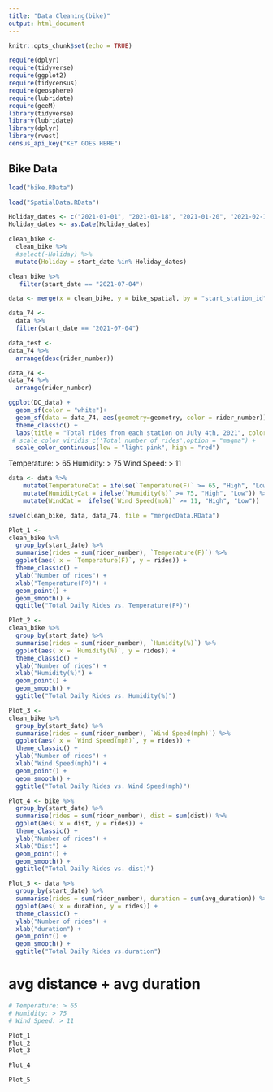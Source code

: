 ```yaml
---
title: "Data Cleaning(bike)"
output: html_document
---
```


```r
knitr::opts_chunk$set(echo = TRUE)
```

```r
require(dplyr)
require(tidyverse)
require(ggplot2)
require(tidycensus)
require(geosphere)
require(lubridate)
require(geeM)
library(tidyverse)
library(lubridate)
library(dplyr)
library(rvest)
census_api_key("KEY GOES HERE")
```

## Bike Data 

```r
load("bike.RData")
```


```r
load("SpatialData.RData")
```

```r
Holiday_dates <- c("2021-01-01", "2021-01-18", "2021-01-20", "2021-02-15", "2021-04-16", "2021-05-31", "2021-06-18","2021-06-19", "2021-07-04", "2021-07-05", "2021-09-06", "2021-10-11", "2021-11-11", "2021-11-25", "2021-12-24", "2021-12-25", "2021-12-31")
Holiday_dates <- as.Date(Holiday_dates)

clean_bike <-
  clean_bike %>% 
  #select(-Holiday) %>% 
  mutate(Holiday = start_date %in% Holiday_dates)
```

```r
clean_bike %>% 
   filter(start_date == "2021-07-04") 
```

```r
data <- merge(x = clean_bike, y = bike_spatial, by = "start_station_id", all.y = TRUE)
```

```r
data_74 <-
  data %>% 
  filter(start_date == "2021-07-04") 
```


```r
data_test <- 
data_74 %>% 
  arrange(desc(rider_number))
```

```r
data_74 <- 
data_74 %>% 
  arrange(rider_number)
```

```r
ggplot(DC_data) + 
  geom_sf(color = "white")+
  geom_sf(data = data_74, aes(geometry=geometry, color = rider_number)) +
  theme_classic() + 
  labs(title = "Total rides from each station on July 4th, 2021", color = "Number of Riders") +
 # scale_color_viridis_c('Total number of rides',option = "magma") +
  scale_color_continuous(low = "light pink", high = "red") 
```


Temperature: > 65
Humidity: > 75
Wind Speed: > 11




```r
data <- data %>% 
    mutate(TemperatureCat = ifelse(`Temperature(F)` >= 65, "High", "Low")) %>% 
    mutate(HumidityCat = ifelse(`Humidity(%)` >= 75, "High", "Low")) %>% 
    mutate(WindCat =  ifelse(`Wind Speed(mph)` >= 11, "High", "Low"))
```

```r
save(clean_bike, data, data_74, file = "mergedData.RData")
```

```r
Plot_1 <- 
clean_bike %>% 
  group_by(start_date) %>% 
  summarise(rides = sum(rider_number), `Temperature(F)`) %>% 
  ggplot(aes( x = `Temperature(F)`, y = rides)) + 
  theme_classic() + 
  ylab("Number of rides") + 
  xlab("Temperature(Fº)") + 
  geom_point() + 
  geom_smooth() +
  ggtitle("Total Daily Rides vs. Temperature(Fº)")

```

```r
Plot_2 <- 
clean_bike %>% 
  group_by(start_date) %>% 
  summarise(rides = sum(rider_number), `Humidity(%)`) %>% 
  ggplot(aes( x = `Humidity(%)`, y = rides)) + 
  theme_classic() + 
  ylab("Number of rides") + 
  xlab("Humidity(%)") + 
  geom_point() + 
  geom_smooth() +
  ggtitle("Total Daily Rides vs. Humidity(%)")
```
```r
Plot_3 <- 
clean_bike %>% 
  group_by(start_date) %>% 
  summarise(rides = sum(rider_number), `Wind Speed(mph)`) %>% 
  ggplot(aes( x = `Wind Speed(mph)`, y = rides)) + 
  theme_classic() + 
  ylab("Number of rides") + 
  xlab("Wind Speed(mph)") + 
  geom_point() + 
  geom_smooth() +
  ggtitle("Total Daily Rides vs. Wind Speed(mph)")
```


```r
Plot_4 <- bike %>% 
  group_by(start_date) %>% 
  summarise(rides = sum(rider_number), dist = sum(dist)) %>% 
  ggplot(aes( x = dist, y = rides)) + 
  theme_classic() + 
  ylab("Number of rides") + 
  xlab("Dist") + 
  geom_point() + 
  geom_smooth() +
  ggtitle("Total Daily Rides vs. dist)")
```

```r
Plot_5 <- data %>% 
  group_by(start_date) %>% 
  summarise(rides = sum(rider_number), duration = sum(avg_duration)) %>% 
  ggplot(aes( x = duration, y = rides)) + 
  theme_classic() + 
  ylab("Number of rides") + 
  xlab("duration") + 
  geom_point() + 
  geom_smooth() +
  ggtitle("Total Daily Rides vs.duration")
```

# avg distance + avg duration 

```r
# Temperature: > 65
# Humidity: > 75
# Wind Speed: > 11

Plot_1 
Plot_2
Plot_3
```



```r
Plot_4
```


```r
Plot_5
```




